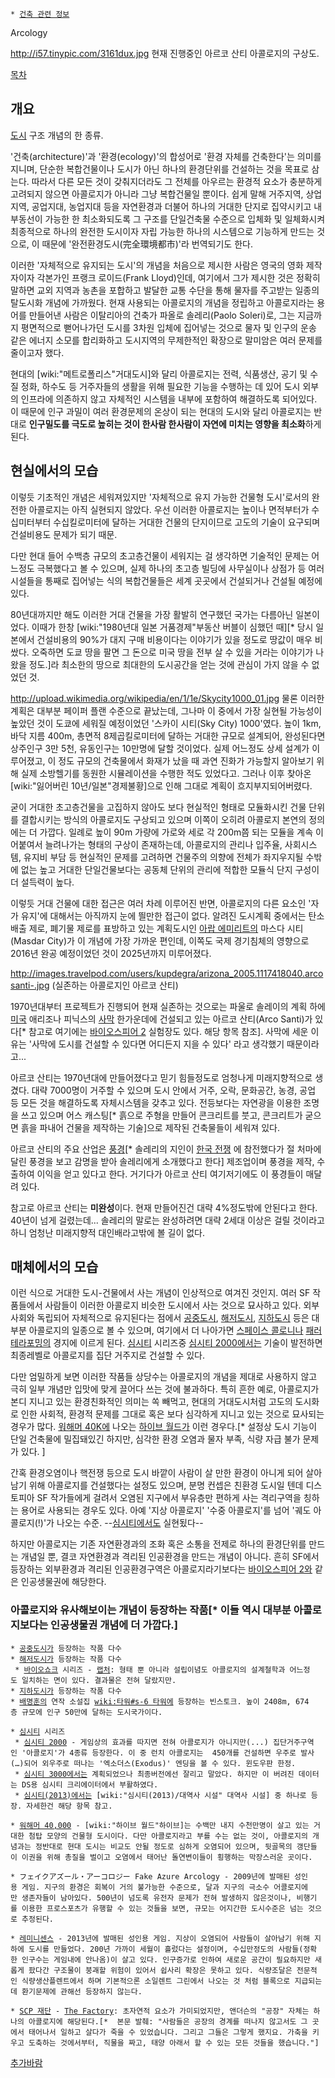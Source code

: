  * [[건축 관련 정보]]
Arcology

http://i57.tinypic.com/3161dux.jpg
현재 진행중인 아르코 산티 아콜로지의 구상도.

[[목차]]

== 개요 ==
[[도시]] 구조 개념의 한 종류.

'건축(architecture)'과 '환경(ecology)'의 합성어로 '환경 자체를 건축한다'는 의미를 지니며, 단순한 복합건물이나 도시가 아닌 하나의 환경단위를 건설하는 것을 목표로 삼는다. 따라서 다른 모든 것이 갖춰지더라도 그 전체를 아우르는 환경적 요소가 충분하게 고려되지 않으면 아콜로지가 아니라 그냥 복합건물일 뿐이다. 쉽게 말해 거주지역, 상업지역, 공업지대, 농업지대 등을 자연환경과 더불어 하나의 거대한 단지로 집약시키고 내부동선이 가능한 한 최소화되도록 그 구조를 단일건축물 수준으로 입체화 및 일체화시켜 최종적으로 하나의 완전한 도시이자 자립 가능한 하나의 시스템으로 기능하게 만드는 것으로, 이 때문에 '완전환경도시(完全環境都市)'라 번역되기도 한다. 

이러한 '자체적으로 유지되는 도시'의 개념을 처음으로 제시한 사람은 영국의 영화 제작자이자 각본가인 프랭크 로이드(Frank Lloyd)인데, 여기에서 그가 제시한 것은 정확히 말하면 교외 지역과 농촌을 포합하고 발달한 교통 수단을 통해 물자를 주고받는 일종의 탈도시화 개념에 가까웠다. 현재 사용되는 아콜로지의 개념을 정립하고 아콜로지라는 용어를 만들어낸 사람은 이탈리아의 건축가 파올로 솔레리(Paolo Soleri)로, 그는 지금까지 평면적으로 뻗어나가던 도시를 3차원 입체에 집어넣는 것으로 물자 및 인구의 운송 같은 에너지 소모를 합리화하고 도시지역의 무제한적인 확장으로 말미암은 여러 문제를 줄이고자 했다. 

현대의 [wiki:"메트로폴리스"거대도시]와 달리 아콜로지는 전력, 식품생산, 공기 및 수질 정화, 하수도 등 거주자들의 생활을 위해 필요한 기능을 수행하는 데 있어 도시 외부의 인프라에 의존하지 않고 자체적인 시스템을 내부에 포함하여 해결하도록 되어있다. 이 때문에 인구 과밀이 여러 환경문제의 온상이 되는 현대의 도시와 달리 아콜로지는 반대로 '''인구밀도를 극도로 높히는 것이 한사람 한사람이 자연에 미치는 영향을 최소화'''하게 된다.


== 현실에서의 모습 ==
이렇듯 기초적인 개념은 세워져있지만 '자체적으로 유지 가능한 건물형 도시'로서의 완전한 아콜로지는 아직 실현되지 않았다. 우선 이러한 아콜로지는 높이나 면적부터가 수십미터부터 수십킬로미터에 달하는 거대한 건물의 단지이므로 고도의 기술이 요구되며 건설비용도 문제가 되기 때문.

다만 현대 들어 수백층 규모의 초고층건물이 세워지는 걸 생각하면 기술적인 문제는 어느정도 극복했다고 볼 수 있으며, 실제 하나의 초고층 빌딩에 사무실이나 상점가 등 여러 시설들을 통째로 집어넣는 식의 복합건물들은 세계 곳곳에서 건설되거나 건설될 예정에 있다.

80년대까지만 해도 이러한 거대 건물을 가장 활발히 연구했던 국가는 다름아닌 일본이었다. 이때가 한창 [wiki:"1980년대 일본 거품경제"부동산 버블이 심했던 때][* 당시 일본에서 건설비용의 90%가 대지 구매 비용이다는 이야기가 있을 정도로 땅값이 매우 비쌌다. 오죽하면 도쿄 땅을 팔면 그 돈으로 미국 땅을 전부 살 수 있을 거라는 이야기가 나왔을 정도.]라 최소한의 땅으로 최대한의 도시공간을 얻는 것에 관심이 가지 않을 수 없었던 것.

http://upload.wikimedia.org/wikipedia/en/1/1e/Skycity1000_01.jpg
물론 이러한 계획은 대부분 페이퍼 플랜 수준으로 끝났는데, 그나마 이 중에서 가장 실현될 가능성이 높았던 것이 도쿄에 세워질 예정이었던 '스카이 시티(Sky City) 1000'였다. 높이 1km, 바닥 지름 400m, 총면적 8제곱킬로미터에 달하는 거대한 규모로 설계되어, 완성된다면 상주인구 3만 5천, 유동인구는 10만명에 달할 것이었다. 실제 어느정도 상세 설계가 이루어졌고, 이 정도 규모의 건축물에서 화재가 났을 때 과연 진화가 가능할지 알아보기 위해 실제 소방헬기를 동원한 시뮬레이션을 수행한 적도 있었다고. 그러나 이후 찾아온 [wiki:"잃어버린 10년/일본"경제불황]으로 인해 그대로 계획이 흐지부지되어버렸다.

굳이 거대한 초고층건물을 고집하지 않아도 보다 현실적인 형태로 모듈화시킨 건물 단위를 결합시키는 방식의 아콜로지도 구상되고 있으며 이쪽이 오히려 아콜로지 본연의 정의에는 더 가깝다. 일례로 높이 90m 가량에 가로와 세로 각 200m쯤 되는 모듈을 계속 이어붙여서 늘려나가는 형태의 구상이 존재하는데, 아콜로지의 관리나 입주율, 사회시스템, 유지비 부담 등 현실적인 문제를 고려하면 건물주의 의향에 전체가 좌지우지될 수밖에 없는 높고 거대한 단일건물보다는 공동체 단위의 관리에 적합한 모듈식 단지 구성이 더 설득력이 높다.

이렇듯 거대 건물에 대한 접근은 여러 차례 이루어진 반면, 아콜로지의 다른 요소인 '자가 유지'에 대해서는 아직까지 눈에 띌만한 접근이 없다. 알려진 도시계획 중에서는 탄소 배출 제로, 폐기물 제로를 표방하고 있는 계획도시인 [[아랍 에미리트]]의 마스다 시티(Masdar City)가 이 개념에 가장 가까운 편인데, 이쪽도 국제 경기침체의 영향으로 2016년 완공 예정이었던 것이 2025년까지 미루어졌다.


http://images.travelpod.com/users/kupdegra/arizona_2005.1117418040.arcosanti-.jpg
(실존하는 아콜로지인 아르코 산티)

1970년대부터 프로젝트가 진행되어 현재 실존하는 것으로는 파울로 솔레이의 계획 하에 [[미국]] 애리조나 피닉스의 [[사막]] 한가운데에 건설되고 있는 아르코 산티(Arco Santi)가 있다[* 참고로 여기에는 [[바이오스피어 2]] 실험장도 있다. 해당 항목 참조]. 사막에 세운 이유는 '사막에 도시를 건설할 수 있다면 어디든지 지을 수 있다' 라고 생각했기 때문이라고... 

아르코 산티는 1970년대에 만들어졌다고 믿기 힘들정도로 엄청나게 미래지향적으로 생겼다. 대략 7000명이 거주할 수 있으며 도시 안에서 거주, 오락, 문화공간, 농경, 공업 등 모든 것을 해결하도록 자체시스템을 갖추고 있다. 전등보다는 자연광을 이용한 조명을 쓰고 있으며 어스 캐스팅[* 흙으로 주형을 만들어 콘크리트를 붓고, 콘크리트가 굳으면 흙을 파내어 건물을 제작하는 기술]으로 제작된 건축물들이 세워져 있다. 

아르코 산티의 주요 산업은 [[풍경]][* 솔레리의 지인이 [[한국 전쟁]] 에 참전했다가 절 처마에 달린 풍경을 보고 감명을 받아 솔레리에게 소개했다고 한다] 제조업이며 풍경을 제작, 수출하여 이익을 얻고 있다고 한다. 거기다가 아르코 산티 여기저기에도 이 풍경들이 매달려 있다.

참고로 아르코 산티는 '''미완성'''이다. 현재 만들어진건 대략 4%정도밖에 안된다고 한다. 40년이 넘게 걸렸는데... 솔레리의 말로는 완성하려면 대략 2세대 이상은 걸릴 것이라고 하니 엄청난 미래지향적 대인배라고밖에 볼 길이 없다.

== 매체에서의 모습 ==
이런 식으로 거대한 도시-건물에서 사는 개념이 인상적으로 여겨진 것인지. 여러 SF 작품들에서 사람들이 이러한 아콜로지 비슷한 도시에서 사는 것으로 묘사하고 있다. 외부 사회와 독립되어 자체적으로 유지된다는 점에서 [[공중도시]], [[해저도시]], [[지하도시]] 등은 대부분 아콜로지의 일종으로 볼 수 있으며, 여기에서 더 나아가면 [[스페이스 콜로니]]나 [[패러테라포밍]]의 경지에 이르게 된다. [[심시티]] 시리즈중 [[심시티 2000]]에서는 기술이 발전하면 최종레벨로 아콜로지를 집단 거주지로 건설할 수 있다.

다만 엄밀하게 보면 이러한 작품들 상당수는 아콜로지의 개념을 제대로 사용하지 않고 극히 일부 개념만 입맛에 맞게 끌어다 쓰는 것에 불과하다. 특히 흔한 예로, 아콜로지가 본디 지니고 있는 환경친화적인 의미는 쏙 빼먹고, 현대의 거대도시처럼 고도의 도시화로 인한 사회적, 환경적 문제를 그대로 혹은 보다 심각하게 지니고 있는 것으로 묘사되는 경우가 많다. [[워해머 40K]]에 나오는 [[하이브 월드]]가 이런 경우다.[* 설정상 도시 기능이 단일 건축물에 밀집돼있긴 하지만, 심각한 환경 오염과 물자 부족, 식량 자급 불가 문제가 있다. ]

간혹 환경오염이나 핵전쟁 등으로 도시 바깥이 사람이 살 만한 환경이 아니게 되어 살아남기 위해 아콜로지를 건설했다는 설정도 있으며, 분명 컨셉은 친환경 도시일 텐데 디스토피아 SF 작가들에게 걸려서 오염된 지구에서 부유층만 편하게 사는 격리구역을 칭하는 용어로 사용되는 경우도 있다. 아예 '지상 아콜로지' '수중 아콜로지'를 넘어 '궤도 아콜로지(!)'가 나오는 수준. --[[심시티(2013)|심시티]]에서도 실현됬다--

하지만 아콜로지는 기존 자연환경과의 조화 혹은 소통을 전제로 하나의 환경단위를 만드는 개념일 뿐, 결코 자연환경과 격리된 인공환경을 만드는 개념이 아니다. 흔히 SF에서 등장하는 외부환경과 격리된 인공환경구역은 아콜로지라기보다는 [[바이오스피어 2]]와 같은 인공생물권에 해당한다.  

=== 아콜로지와 유사해보이는 개념이 등장하는 작품[* 이들 역시 대부분 아콜로지보다는 인공생물권 개념에 더 가깝다.] ===
 * [[공중도시]]가 등장하는 작품 다수
 * [[해저도시]]가 등장하는 작품 다수
  * [[바이오쇼크]] 시리즈 - [[랩처]]: 형태 뿐 아니라 설립이념도 아콜로지의 설계철학과 어느정도 일치하는 면이 있다. 결과물은 전혀 달랐지만.
 * [[지하도시]]가 등장하는 작품 다수
 * [[배명훈]]의 연작 소설집 [[wiki:타워#s-6 타워]]에 등장하는 빈스토크. 높이 2408m, 674층 규모에 인구 50만에 달하는 도시국가이다.

 * [[심시티]] 시리즈
  * [[심시티 2000]] - 게임상의 효과를 따지면 전혀 아콜로지가 아니지만(...) 집단거주구역인 '아콜로지'가 4종류 등장한다. 이 중 런치 아콜로지는  450개를 건설하면 우주로 발사(…)되어 외우주로 떠나는 '엑소더스(Exodus)' 엔딩을 볼 수 있다. 윈도우판 한정.
  * [[심시티 3000]]에서는 계획되었으나 최종버전에선 잘리고 말았다. 하지만 이 버려진 데이터는 DS용 심시티 크리에이터에서 부활하였다.
  * [[심시티(2013)]]에서는 [wiki:"심시티(2013)/대역사 시설" 대역사 시설] 중 하나로 등장. 자세한건 해당 항목 참고. 

 * [[워해머 40,000]] - [wiki:"하이브 월드"하이브]는 수백만 내지 수천만명이 살고 있는 거대한 첨탑 모양의 건물형 도시이다. 다만 아콜로지라고 부를 수는 없는 것이, 아콜로지의 개념과는 정반대로 현대 도시는 비교도 안될 정도로 심하게 오염되어 있으며, 뒷골목의 갱단들이 이권을 위해 총질을 벌이고 오염에서 태어난 돌연변이들이 횡행하는 막장스러운 곳이다.

 * フェイクアズール・アーコロジー Fake Azure Arcology - 2009년에 발매된 성인용 게임. 지구의 환경은 회복이 거의 불가능한 수준으로, 달과 지구의 극소수 어콜로지에만 생존자들이 남아있다. 500년이 넘도록 유전자 문제가 전혀 발생하지 않은것이나, 비행기를 이용한 프로스포츠가 유행할 수 있는 것들을 보면, 규모는 어지간한 도시수준은 넘는 것으로 추정된다.

 * [[레미니센스]] - 2013년에 발매된 성인용 게임. 지상이 오염되어 사람들이 살아남기 위해 지하에 도시를 만들었다. 200년 가까이 세월이 흘렀다는 설정이며, 수십만정도의 사람들(정확한 인구수는 게임내에 안나옴)이 살고 있다. 인구증가로 인하여 새로운 공간이 필요하지만 새롭게 팠다간 구조물이 붕괘할 위험이 있어서 쉽사리 확장은 못하고 있다. 식량조달은 전문적인 식량생산플렌트에서 하며 기본적으론 소일렌트 그린에서 나오는 것 처럼 블록으로 지급되는데 환기문제에 관해선 등장하지 않는다.

 * [[SCP 재단]] - [[The Factory]]: 초자연적 요소가 가미되었지만, 앤더슨의 "공장" 자체는 하나의 아콜로지에 해당된다.[*  본문 발췌: "사람들은 공장의 경계를 떠나지 않고서도 그 곳에서 태어나서 일하고 살다가 죽을 수 있었습니다. 그리고 그들은 그렇게 했지요. 가축을 키우고 도축하는 것에서부터, 직물을 짜고, 태양 아래서 할 수 있는 모든 것들을 했습니다."]

[[추가바람]]
